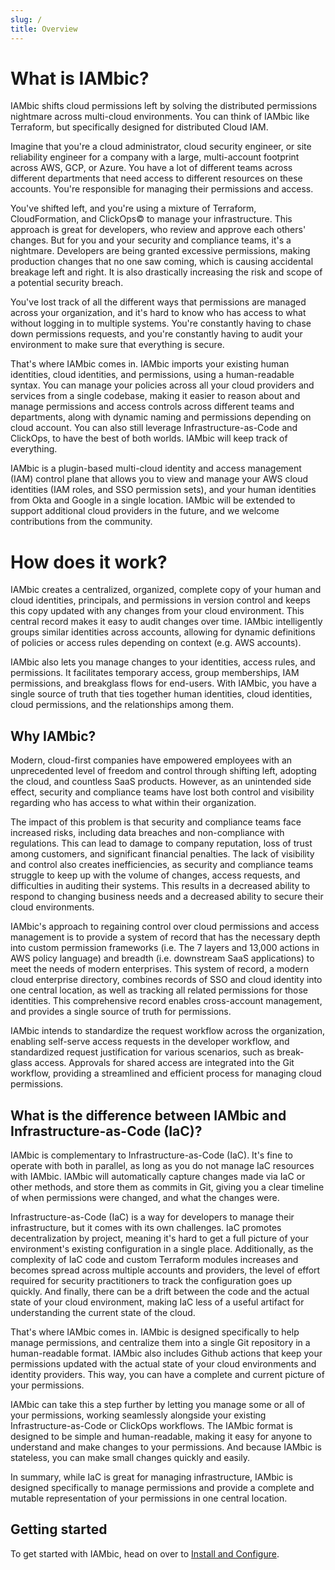```yaml
---
slug: /
title: Overview
---
```


# What is IAMbic?

IAMbic shifts cloud permissions left by solving the distributed permissions nightmare across multi-cloud environments.
You can think of IAMbic like Terraform, but specifically designed for distributed Cloud IAM.

Imagine that you're a cloud administrator, cloud security engineer, or site reliability engineer for a
company with a large, multi-account footprint across
AWS, GCP, or Azure. You have a lot of different teams across different departments that need access
to different resources on these accounts. You're responsible for managing their permissions and access.

You've shifted left, and you're using a mixture of Terraform, CloudFormation, and ClickOps© to manage your infrastructure.
This approach is great for developers, who review and approve each others' changes. But for you and your security and compliance teams,
it's a nightmare. Developers are being granted excessive permissions, making production changes that no one saw coming,
which is causing accidental breakage left and right. It is also drastically increasing the risk and scope of a potential security breach.

You've lost track of all the different ways that permissions are managed across your organization,
and it's hard to know who has access to what without logging in to multiple systems. You're constantly having to chase down permissions requests,
and you're constantly having to audit your environment to make sure that everything is secure.

That's where IAMbic comes in. IAMbic imports your existing human identities, cloud identities,
and permissions, using a human-readable syntax. You can manage your policies across all your cloud providers and services
from a single codebase, making it easier to reason about and manage
permissions and access controls across different teams and departments, along with dynamic naming and permissions depending on
cloud account. You can also still leverage Infrastructure-as-Code and ClickOps, to have the best of both worlds. IAMbic will
keep track of everything.

IAMbic is a plugin-based multi-cloud identity and access management (IAM) control plane that allows you to view and manage your
AWS cloud identities (IAM roles, and SSO permission sets), and your human identities from Okta and Google
in a single location. IAMbic will be extended to support additional cloud providers in the future, and we welcome contributions
from the community.


# How does it work?

IAMbic creates a centralized, organized, complete copy of your human and cloud identities, principals, and permissions
in version control and keeps this copy updated with any changes from your cloud environment.
This central record makes it easy to audit changes over time. IAMbic intelligently groups similar
identities across accounts, allowing for dynamic definitions of policies or access rules depending on context
(e.g. AWS accounts).

IAMbic also lets you manage changes to your identities, access rules, and permissions. It facilitates
temporary access, group memberships, IAM permissions, and breakglass flows for end-users.
With IAMbic, you have a single source of truth that ties together human identities, cloud identities,
cloud permissions, and the relationships among them.

## Why IAMbic?

Modern, cloud-first companies have empowered employees with an unprecedented level of freedom and control
through shifting left, adopting the cloud, and countless SaaS products. However, as an unintended side effect,
security and compliance teams have lost both control and visibility regarding who has access
to what within their organization.

The impact of this problem is that security and compliance teams face increased risks,
including data breaches and non-compliance with regulations. This can lead to damage to company
reputation, loss of trust among customers, and significant financial penalties. The lack of visibility
and control also creates inefficiencies, as security and compliance teams struggle to keep up with
the volume of changes, access requests, and difficulties in auditing their systems. This results in a
decreased ability to respond to changing business needs and a decreased ability to secure their cloud
environments.

IAMbic's approach to regaining control over cloud permissions and access management is to provide a system
of record that has the necessary depth into custom permission frameworks (i.e. The 7 layers and
13,000 actions in AWS policy language) and breadth (i.e. downstream SaaS applications) to meet the
needs of modern enterprises. This system of record, a modern cloud enterprise directory, combines
records of SSO and cloud identity into one central location, as well as tracking all related permissions
for those identities. This comprehensive record enables cross-account management, and provides a single
source of truth for permissions.

IAMbic intends to standardize the request workflow across the organization, enabling self-serve access
requests in the developer workflow, and standardized request justification for various scenarios, such as
break-glass access. Approvals for shared access are integrated into the Git workflow, providing a streamlined
and efficient process for managing cloud permissions.

## What is the difference between IAMbic and Infrastructure-as-Code (IaC)?

IAMbic is complementary to Infrastructure-as-Code (IaC). It's fine to operate with both in parallel, as long as you
do not manage IaC resources with IAMbic. IAMbic will automatically capture changes made via IaC or other methods, and store
them as commits in Git, giving you a clear timeline of when permissions were changed, and what the changes were.

Infrastructure-as-Code (IaC) is a way for developers to manage their infrastructure, but it comes with its own challenges.
IaC promotes decentralization by project, meaning it's hard to get a full picture of your environment's existing configuration
in a single place. Additionally, as the complexity of IaC code and custom Terraform modules increases and becomes spread
across multiple accounts and providers, the level of effort required for security practitioners to track the configuration
goes up quickly. And finally, there can be a drift between the code and the actual state of your cloud environment, making IaC less of a useful artifact for understanding the current state of the cloud.

That's where IAMbic comes in. IAMbic is designed specifically to help manage permissions, and centralize them into a
single Git repository in a human-readable format. IAMbic also includes Github actions that keep your permissions
updated with the actual state of your cloud environments and identity providers. This way, you can have a complete
and current picture of your permissions.

IAMbic can take this a step further by letting you manage some or all of your permissions, working seamlessly
alongside your existing Infrastructure-as-Code or ClickOps workflows.
The IAMbic format is designed to be simple and human-readable, making it easy for anyone to understand and make changes to your
permissions. And because IAMbic is stateless, you can make small changes quickly and easily.

In summary, while IaC is great for managing infrastructure, IAMbic is designed specifically to manage permissions
and provide a complete and mutable representation of your permissions in one central location.

## Getting started

To get started with IAMbic, head on over to [Install and Configure](/getting_started/install_and_configure).
